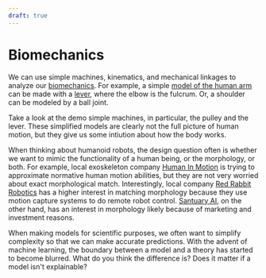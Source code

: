 ```yaml
---
draft: true
---
```


# Biomechanics
We can use simple machines, kinematics, and mechanical linkages to analyze our [biomechanics](https://pressbooks.bccampus.ca/humanbiomechanics/). For example, a simple [model of the human arm](https://www.pasco.com/products/lab-apparatus/mechanics/human-applications/human-arm-model) can be made with a [lever](https://www.youtube.com/watch?v=zW6JXKTQ_M0), where the elbow is the fulcrum. Or, a shoulder can be modeled by a ball joint. 

Take a look at the demo simple machines, in particular, the pulley and the lever. These simplified models are clearly not the full picture of human motion, but they give us some intiution about how the body works. 

When thinking about humanoid robots, the design question often is whether we want to mimic the functionality of a human being, or the morphology, or both. For example, local exoskeleton company [Human In Motion](https://humaninmotion.com/) is trying to approximate normative human motion abilities, but they are not very worried about exact morphological match. Interestingly, local company [Red Rabbit Robotics](https://www.redrabbitrobotics.ai/) has a higher interest in matching morphology because they use motion capture systems to do remote robot control. [Santuary AI](https://www.sanctuary.ai/), on the other hand, has an interest in morphology likely because of marketing and investment reasons.

When making models for scientific purposes, we often want to simplify complexity so that we can make accurate predictions. With the advent of machine learning, the boundary between a model and a theory has started to become blurred. What do you think the difference is? Does it matter if a model isn't explainable?

